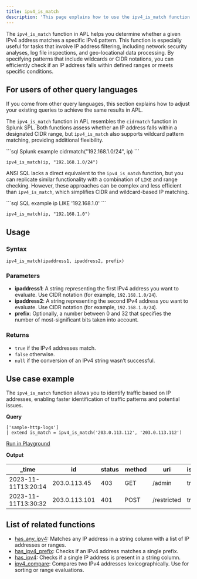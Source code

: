 ```yaml
---
title: ipv4_is_match
description: 'This page explains how to use the ipv4_is_match function in APL.'
---
```


The `ipv4_is_match` function in APL helps you determine whether a given IPv4 address matches a specific IPv4 pattern. This function is especially useful for tasks that involve IP address filtering, including network security analyses, log file inspections, and geo-locational data processing. By specifying patterns that include wildcards or CIDR notations, you can efficiently check if an IP address falls within defined ranges or meets specific conditions.

## For users of other query languages

If you come from other query languages, this section explains how to adjust your existing queries to achieve the same results in APL.

<AccordionGroup>
<Accordion title="Splunk SPL users">

The `ipv4_is_match` function in APL resembles the `cidrmatch` function in Splunk SPL. Both functions assess whether an IP address falls within a designated CIDR range, but `ipv4_is_match` also supports wildcard pattern matching, providing additional flexibility.

<CodeGroup>
```sql Splunk example
cidrmatch("192.168.1.0/24", ip)
```

```kusto APL equivalent
ipv4_is_match(ip, "192.168.1.0/24")
```
</CodeGroup>

</Accordion>
<Accordion title="ANSI SQL users">

ANSI SQL lacks a direct equivalent to the `ipv4_is_match` function, but you can replicate similar functionality with a combination of `LIKE` and range checking. However, these approaches can be complex and less efficient than `ipv4_is_match`, which simplifies CIDR and wildcard-based IP matching.

<CodeGroup>
```sql SQL example
ip LIKE '192.168.1.0'
```

```kusto APL equivalent
ipv4_is_match(ip, "192.168.1.0")
```
</CodeGroup>

</Accordion>
</AccordionGroup>

## Usage

### Syntax

```kusto
ipv4_is_match(ipaddress1, ipaddress2, prefix)
```

### Parameters

- **ipaddress1**: A string representing the first IPv4 address you want to evaluate. Use CIDR notation (for example, `192.168.1.0/24`).
- **ipaddress2**: A string representing the second IPv4 address you want to evaluate. Use CIDR notation (for example, `192.168.1.0/24`).
- **prefix**: Optionally, a number between 0 and 32 that specifies the number of most-significant bits taken into account.

### Returns

- `true` if the IPv4 addresses match.
- `false` otherwise.
- `null` if the conversion of an IPv4 string wasn’t successful.

## Use case example

The `ipv4_is_match` function allows you to identify traffic based on IP addresses, enabling faster identification of traffic patterns and potential issues. 

**Query**

```kusto
['sample-http-logs']
| extend is_match = ipv4_is_match('203.0.113.112', '203.0.113.112')
```

[Run in Playground](https://play.axiom.co/axiom-play-qf1k/explorer?initForm=%7B%22apl%22%3A%22%5B'sample-http-logs'%5D%20%7C%20extend%20is_match%20%3D%20ipv4_is_match('203.0.113.112'%2C%20'203.0.113.112')%22%7D)

**Output**

| _time               | id             | status | method | uri           | is_match |
|---------------------|----------------|--------|--------|---------------|----------|
| 2023-11-11T13:20:14 | 203.0.113.45   | 403    | GET    | /admin        | true   |
| 2023-11-11T13:30:32 | 203.0.113.101  | 401    | POST   | /restricted   | true   |

## List of related functions

- [has_any_ipv4](/apl/scalar-functions/ip-functions/has-any-ipv4): Matches any IP address in a string column with a list of IP addresses or ranges.
- [has_ipv4_prefix](/apl/scalar-functions/ip-functions/has-ipv4-prefix): Checks if an IPv4 address matches a single prefix.
- [has_ipv4](/apl/scalar-functions/ip-functions/has-ipv4): Checks if a single IP address is present in a string column.
- [ipv4_compare](/apl/scalar-functions/ip-functions/ipv4-compare): Compares two IPv4 addresses lexicographically. Use for sorting or range evaluations.
